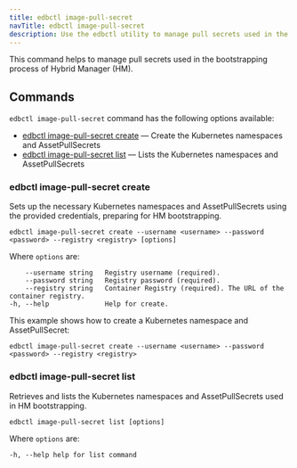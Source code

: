 ```yaml
---
title: edbctl image-pull-secret
navTitle: edbctl image-pull-secret
description: Use the edbctl utility to manage pull secrets used in the bootstrapping process for Hybrid Manager.
---
```


This command helps to manage pull secrets used in the bootstrapping process of Hybrid Manager (HM).

## Commands

`edbctl image-pull-secret` command has the following options available:

-   [edbctl image-pull-secret create](edbctl_image_pull_secret.mdx#edbctl-image-pull-secret-create) — Create the Kubernetes namespaces and AssetPullSecrets
-   [edbctl image-pull-secret list](edbctl_image_pull_secret.mdx#edbctl-image-pull-secret-list) — Lists the Kubernetes namespaces and AssetPullSecrets

### edbctl image-pull-secret create

Sets up the necessary Kubernetes namespaces and AssetPullSecrets using the provided credentials, preparing for HM bootstrapping.

```
edbctl image-pull-secret create --username <username> --password <password> --registry <registry> [options]
```

Where `options` are:

```
    --username string   Registry username (required).
    --password string   Registry password (required).
    --registry string   Container Registry (required). The URL of the container registry.
-h, --help              Help for create.
```

This example shows how to create a Kubernetes namespace and AssetPullSecret:

```
edbctl image-pull-secret create --username <username> --password <password> --registry <registry>
```

### edbctl image-pull-secret list

Retrieves and lists the Kubernetes namespaces and AssetPullSecrets used in HM bootstrapping.

```
edbctl image-pull-secret list [options]
```

Where `options` are:

```
-h, --help help for list command
```
